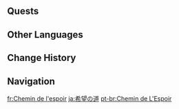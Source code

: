 {{Location Infobox
|image        = Chemin de L'Espoir.png
|type         = Subarea
|region       = Fontaine
|area         = Court of Fontaine Region
|map_level    = Source of All Waters: The Great Fontaine Lake
}}
{{Location Intro}}

==Quests==
{{Quests by Category List|Chemin de L'Espoir Quests|heo=1}}
<!--
==Features==
===Domains===
{{Domains by Category Gallery}}

===Exploration===

===Enemies===
====Normal Bosses====
* {{Enemy|}}

====Elite Enemies====
* {{Enemy|}}

====Common Enemies====
* {{Enemy|}}

===Local Specialties===
* {{Item|}}

===Interactables===

==Puzzles==
===Puzzle Name===

==NPCs==
*

===Vendors===
*

==Descriptions==
{{Description|}}

==Soundtracks==
{{Soundtracks by Category Table|{{subst:#titleparts:{{subst:PAGENAME}}}} Soundtracks|header={{subst:#titleparts:{{subst:PAGENAME}}}}}}

==Lore==
--><!--
==Trivia==
===Etymology===
* 
--><!--
==Gallery==
<gallery>

</gallery>

==Video Guides==
{{EVT
|video   = 
|caption = 
}}
-->
==Other Languages==
{{Other Languages
|en        = Chemin de L'Espoir
|en_lang   = fr
|en_tl     = Path of Hope
|zhs       = 希望之路
|zhs_rm    = Xīwàng zhī Lù
|zht       = 希望之路
|zht_rm    = Xīwàng zhī Lù
|zh_tl     = Path of Hope
|ja        = 希望の道
|ja_rm     = Kibou no Michi
|ja_tl     = Path of Hope
|ko        = 희망의 길
|ko_rm     = Huimang-ui Gil
|ko_tl     = Path of Hope
|es        = Senda de la Esperanza
|es_tl     = Path of Hope
|fr        = Chemin de l'espoir
|fr_tl     = Path of Hope
|ru        = Чемин-де-Леспор
|th        = Chemin de L'Espoir
|vi        = Chemin de L'Espoir
|de        = Chemin de l'espoir
|id        = Chemin de L'Espoir
|pt        = Chemin de L'Espoir
|tr        = Umut Yolu
|tr_tl     = Path of Hope
|it        = Chemin de L'Espoir
}}

==Change History==
{{Change History|4.0}}

==Navigation==
{{Area Navbox|Fontaine}}

[[fr:Chemin de l'espoir]]
[[ja:希望の道]]
[[pt-br:Chemin de L'Espoir]]